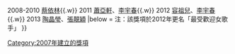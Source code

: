 {{Navbox
|name    = 无线音乐排行榜最高销量女歌手
|title   = [[音乐盛典咪咕汇|無線音樂排行榜]]最高銷量女歌手
|titlestyle = background: #CCA3CC
|list1 = {{nowrap begin}}
2007 [[陳慧琳]]、[[周笔畅|周筆暢]]{{.w}}
2008-2010 [[蔡依林]]{{.w}}
2011 [[蕭亞軒]]、[[李宇春]]{{.w}}
2012 [[容祖兒]]、[[李宇春]]{{.w}}
2013 [[陶晶瑩]]、[[张靓颖|張靚穎]]
{{nowrap end}}
|below = 注：該獎項於2012年更名「最受歡迎女歌手」
}}
<noinclude>
[[Category:2007年建立的獎項]]
</noinclude>